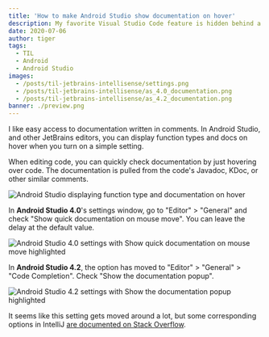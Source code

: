 ```yaml
---
title: 'How to make Android Studio show documentation on hover'
description: My favorite Visual Studio Code feature is hidden behind a setting in Android Studio.
date: 2020-07-06
author: tiger
tags:
  - TIL
  - Android
  - Android Studio
images:
  - /posts/til-jetbrains-intellisense/settings.png
  - /posts/til-jetbrains-intellisense/as_4.0_documentation.png
  - /posts/til-jetbrains-intellisense/as_4.2_documentation.png
banner: ./preview.png
---
```



I like easy access to documentation written in comments. In Android Studio, and other JetBrains editors, you can display function types and docs on hover when you turn on a simple setting.

When editing code, you can quickly check documentation by just hovering over code. The documentation is pulled from the code's Javadoc, KDoc, or other similar comments.

![Android Studio displaying function type and documentation on hover](./preview.png)

In **Android Studio 4.0**'s settings window, go to "Editor" > "General" and check "Show quick documentation on mouse move". You can leave the delay at the default value.

![Android Studio 4.0 settings with Show quick documentation on mouse move highlighted](/posts/til-jetbrains-intellisense/as_4.0_documentation.png)

In **Android Studio 4.2**, the option has moved to "Editor" > "General" > "Code Completion". Check "Show the documentation popup".

![Android Studio 4.2 settings with Show the documentation popup highlighted](/posts/til-jetbrains-intellisense/as_4.2_documentation.png)

It seems like this setting gets moved around a lot, but some corresponding options in IntelliJ [are documented on Stack Overflow](https://stackoverflow.com/questions/6615516/intellij-show-javadocs-tooltip-on-mouse-over).
